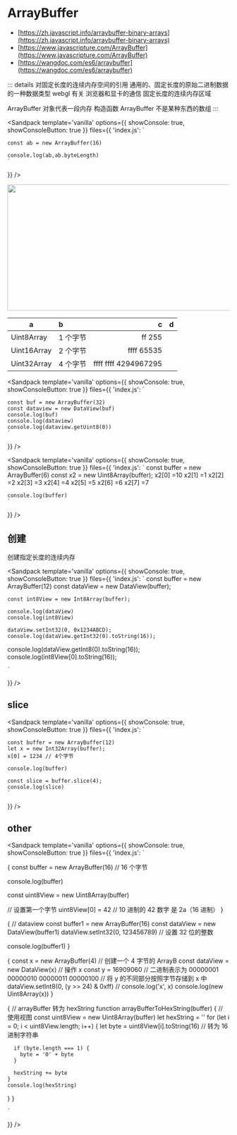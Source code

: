 # ArrayBuffer

- [https://zh.javascript.info/arraybuffer-binary-arrays](https://zh.javascript.info/arraybuffer-binary-arrays)
- [https://www.javascripture.com/ArrayBuffer](https://www.javascripture.com/ArrayBuffer)
- [https://wangdoc.com/es6/arraybuffer](https://wangdoc.com/es6/arraybuffer)

::: details
对固定长度的连续内存空间的引用
通用的、固定长度的原始二进制数据的一种数据类型
webgl 有关 浏览器和显卡的通信
固定长度的连续内存区域

ArrayBuffer 对象代表一段内存 构造函数
ArrayBuffer 不是某种东西的数组
:::


<Sandpack
  template='vanilla'
  options={{
    showConsole: true,
    showConsoleButton: true
  }}
  files={{
    'index.js': `
    
    const ab = new ArrayBuffer(16)

    console.log(ab,ab.byteLength)
    `

}}
/>

<img
  src='https://zh.javascript.info/article/arraybuffer-binary-arrays/arraybuffer-views.svg'
  alt=''
  width='603'
  height='286'
/>

| a           | b        |                    c |  d  |
| ----------- | :------- | -------------------: | :-: |
| Uint8Array  | 1 个字节 |               ff 255 |     |
| Uint16Array | 2 个字节 |           ffff 65535 |     |
| Uint32Array | 4 个字节 | ffff ffff 4294967295 |     |

<Sandpack
  template='vanilla'
  options={{
    showConsole: true,
    showConsoleButton: true
  }}
  files={{
    'index.js': `
    
    const buf = new ArrayBuffer(32)
    const dataview = new DataView(buf)
    console.log(buf)
    console.log(dataview)
    console.log(dataview.getUint8(0)) 
    `

}}
/>

<Sandpack
  template='vanilla'
  options={{
    showConsole: true,
    showConsoleButton: true
  }}
  files={{
    'index.js': `
    const buffer = new ArrayBuffer(6)
    const x2 = new Uint8Array(buffer);
    x2[0] =10
    x2[1] =1
    x2[2] =2
    x2[3] =3
    x2[4] =4
    x2[5] =5
    x2[6] =6
    x2[7] =7

    console.log(buffer)
    `

}}
/>

## 创建

创建指定长度的连续内存

<Sandpack
  template='vanilla'
  options={{
    showConsole: true,
    showConsoleButton: true
  }}
  files={{
    'index.js': `
    const buffer = new ArrayBuffer(12)
    const dataView = new DataView(buffer);

    const int8View = new Int8Array(buffer);

    console.log(dataView)
    console.log(int8View)

    dataView.setInt32(0, 0x1234ABCD);
    console.log(dataView.getInt32(0).toString(16));

console.log(dataView.getInt8(0).toString(16));
console.log(int8View[0].toString(16));

    `

}}
/>

## slice

<Sandpack
  template='vanilla'
  options={{
    showConsole: true,
    showConsoleButton: true
  }}
  files={{
    'index.js': `

    const buffer = new ArrayBuffer(12)
    let x = new Int32Array(buffer);
    x[0] = 1234 // 4个字节

    console.log(buffer)

    const slice = buffer.slice(4);
    console.log(slice)
    `

}}
/>

## other

<Sandpack
  template='vanilla'
  options={{
    showConsole: true,
    showConsoleButton: true
  }}
  files={{
    'index.js': `

{
const buffer = new ArrayBuffer(16) // 16 个字节

console.log(buffer)

const uint8View = new Uint8Array(buffer)

// 设置第一个字节
uint8View[0] = 42 // 10 进制的 42 数字 是 2a（16 进制）
}

{
// dataview
const buffer1 = new ArrayBuffer(16)
const dataView = new DataView(buffer1)
dataView.setInt32(0, 123456789) // 设置 32 位的整数

console.log(buffer1)
}

{
const x = new ArrayBuffer(4) // 创建一个 4 字节的 ArrayB
const dataView = new DataView(x) // 操作 x
const y = 16909060 // 二进制表示为 00000001 00000010 00000011 00000100
// 将 y 的不同部分按照字节存储到 x 中
dataView.setInt8(0, (y >> 24) & 0xff) //
console.log('x', x)
console.log(new Uint8Array(x))
}

{
// arrayBuffer 转为 hexString
function arrayBufferToHexString(buffer) {
// 使用视图
const uint8View = new Uint8Array(buffer)
let hexString = ''
for (let i = 0; i < uint8View.length; i++) {
let byte = uint8View[i].toString(16) // 转为 16 进制字符串

      if (byte.length === 1) {
        byte = '0' + byte
      }

      hexString += byte
    }
    console.log(hexString)

}
}

    `

}}
/>
